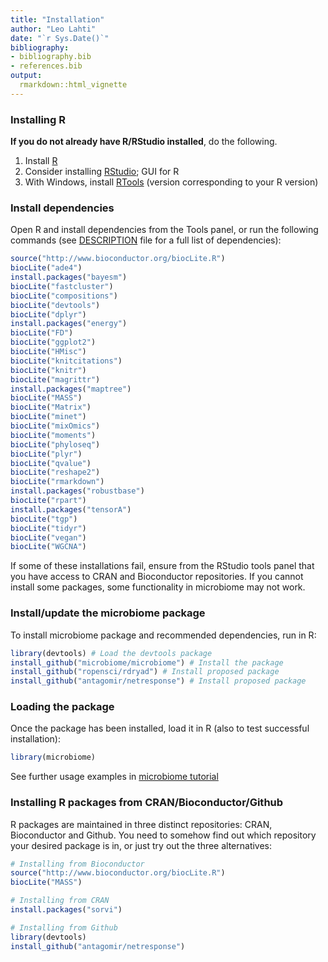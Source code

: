 ```yaml
---
title: "Installation"
author: "Leo Lahti"
date: "`r Sys.Date()`"
bibliography: 
- bibliography.bib
- references.bib
output: 
  rmarkdown::html_vignette
---
```

<!--
  %\VignetteEngine{knitr::rmarkdown}
  %\VignetteIndexEntry{microbiome tutorial - Installation}
  %\usepackage[utf8]{inputenc}
  %\VignetteEncoding{UTF-8}  
-->


### Installing R

**If you do not already have R/RStudio installed**, do the
following. 

  1. Install [R](http://www.r-project.org/) 
  1. Consider installing [RStudio](http://rstudio.org); GUI for R
  1. With Windows, install [RTools](http://cran.r-project.org/bin/windows/Rtools/) (version corresponding to your R version)


### Install dependencies

Open R and install dependencies from the Tools panel, or run the
following commands (see [DESCRIPTION](https://github.com/microbiome/microbiome/blob/master/DESCRIPTION) file for a full list of dependencies):

```r
source("http://www.bioconductor.org/biocLite.R")
biocLite("ade4")
install.packages("bayesm")
biocLite("fastcluster")
biocLite("compositions")
biocLite("devtools")
biocLite("dplyr")
install.packages("energy")
biocLite("FD")
biocLite("ggplot2")
biocLite("HMisc")
biocLite("knitcitations")
biocLite("knitr")
biocLite("magrittr")
install.packages("maptree")
biocLite("MASS")
biocLite("Matrix")
biocLite("minet")
biocLite("mixOmics")
biocLite("moments")
biocLite("phyloseq")
biocLite("plyr")
biocLite("qvalue")
biocLite("reshape2")
biocLite("rmarkdown")
install.packages("robustbase")
biocLite("rpart")
install.packages("tensorA")
biocLite("tgp")
biocLite("tidyr")
biocLite("vegan")
biocLite("WGCNA")
```

If some of these installations fail, ensure from the RStudio tools
panel that you have access to CRAN and Bioconductor repositories. If
you cannot install some packages, some functionality in microbiome may
not work.


### Install/update the microbiome package

To install microbiome package and recommended dependencies, run in R:

```r
library(devtools) # Load the devtools package
install_github("microbiome/microbiome") # Install the package
install_github("ropensci/rdryad") # Install proposed package
install_github("antagomir/netresponse") # Install proposed package
```

### Loading the package

Once the package has been installed, load it in R (also to test successful installation):

```r
library(microbiome)  
```

See further usage examples in [microbiome tutorial](https://github.com/microbiome/microbiome/blob/master/vignettes/vignette.md)



### Installing R packages from CRAN/Bioconductor/Github

R packages are maintained in three distinct repositories: CRAN, Bioconductor and Github. You need to somehow find out which repository your desired package is in, or just try out the three alternatives:

```r
# Installing from Bioconductor
source("http://www.bioconductor.org/biocLite.R")
biocLite("MASS")

# Installing from CRAN
install.packages("sorvi")

# Installing from Github
library(devtools)
install_github("antagomir/netresponse")
```

